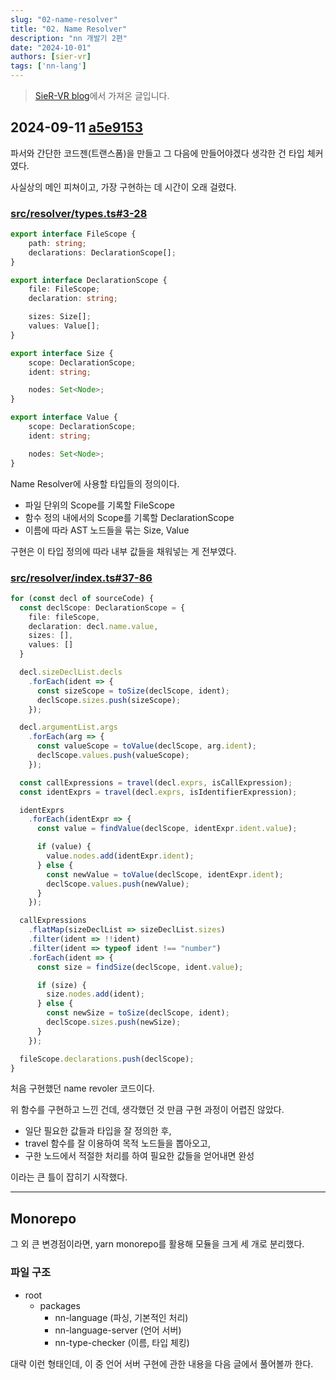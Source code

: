 ```yaml
---
slug: "02-name-resolver"
title: "02. Name Resolver"
description: "nn 개발기 2편"
date: "2024-10-01"
authors: [sier-vr]
tags: ['nn-lang']
---
```


> [SieR-VR blog](https://sier-vr.github.io/posts/02-monorepo)에서 가져온 글입니다.

## 2024-09-11 [a5e9153](https://github.com/SieR-VR/nn/tree/a5e91537f8d47b938404be3395e26a8f66c2720f)

파서와 간단한 코드젠(트랜스폼)을 만들고 그 다음에 만들어야겠다 생각한 건 타입 체커였다.

사실상의 메인 피쳐이고, 가장 구현하는 데 시간이 오래 걸렸다.

### [src/resolver/types.ts#3-28](https://github.com/SieR-VR/nn/blob/a5e91537f8d47b938404be3395e26a8f66c2720f/packages/nn-type-checker/src/resolver/types.ts#L3-L28)
```ts
export interface FileScope {
	path: string;
	declarations: DeclarationScope[];
}

export interface DeclarationScope {
	file: FileScope;
	declaration: string;

	sizes: Size[];
	values: Value[];
}

export interface Size {
	scope: DeclarationScope;
	ident: string;

	nodes: Set<Node>;
}

export interface Value {
	scope: DeclarationScope;
	ident: string;

	nodes: Set<Node>;
}
```

Name Resolver에 사용할 타입들의 정의이다. 

- 파일 단위의 Scope를 기록할 FileScope
- 함수 정의 내에서의 Scope를 기록할 DeclarationScope
- 이름에 따라 AST 노드들을 묶는 Size, Value 

구현은 이 타입 정의에 따라 내부 값들을 채워넣는 게 전부였다.

### [src/resolver/index.ts#37-86](https://github.com/SieR-VR/nn/tree/a5e91537f8d47b938404be3395e26a8f66c2720f/packages/nn-type-checker/src/resolver#L37-L86)
```ts
for (const decl of sourceCode) {
  const declScope: DeclarationScope = {
    file: fileScope,
    declaration: decl.name.value,
    sizes: [],
    values: []
  }

  decl.sizeDeclList.decls
    .forEach(ident => {
      const sizeScope = toSize(declScope, ident);
      declScope.sizes.push(sizeScope);
    });

  decl.argumentList.args
    .forEach(arg => {
      const valueScope = toValue(declScope, arg.ident);
      declScope.values.push(valueScope);
    });

  const callExpressions = travel(decl.exprs, isCallExpression);
  const identExprs = travel(decl.exprs, isIdentifierExpression);

  identExprs
    .forEach(identExpr => {
      const value = findValue(declScope, identExpr.ident.value);

      if (value) {
        value.nodes.add(identExpr.ident);
      } else {
        const newValue = toValue(declScope, identExpr.ident);
        declScope.values.push(newValue);
      }
    });

  callExpressions
    .flatMap(sizeDeclList => sizeDeclList.sizes)
    .filter(ident => !!ident)
    .filter(ident => typeof ident !== "number")
    .forEach(ident => {
      const size = findSize(declScope, ident.value);

      if (size) {
        size.nodes.add(ident);
      } else {
        const newSize = toSize(declScope, ident);
        declScope.sizes.push(newSize);
      }
    });

  fileScope.declarations.push(declScope);
}
```

처음 구현했던 name revoler 코드이다.

위 함수를 구현하고 느낀 건데, 생각했던 것 만큼 구현 과정이 어렵진 않았다.

- 일단 필요한 값들과 타입을 잘 정의한 후,
- travel 함수를 잘 이용하여 목적 노드들을 뽑아오고, 
- 구한 노드에서 적절한 처리를 하여 필요한 값들을 얻어내면 완성

이라는 큰 틀이 잡히기 시작했다.

-------------------------

## Monorepo

그 외 큰 변경점이라면, yarn monorepo를 활용해 모듈을 크게 세 개로 분리했다.

### 파일 구조

- root
  - packages
    - nn-language (파싱, 기본적인 처리)
    - nn-language-server (언어 서버)
    - nn-type-checker (이름, 타입 체킹)

대략 이런 형태인데, 이 중 언어 서버 구현에 관한 내용을 다음 글에서 풀어볼까 한다.